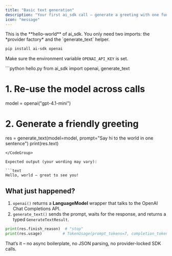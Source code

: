 ```yaml
---
title: "Basic text generation"
description: "Your first ai_sdk call – generate a greeting with one function."
icon: "message"
---
```



<Note>
  This is the **hello-world** of ai_sdk. You only need two imports: the *provider factory* and the
  `generate_text` helper.
</Note>

<Steps>
<Step title="Install dependencies">

```bash
pip install ai-sdk openai
```

<Check>Make sure the environment variable <code>OPENAI_API_KEY</code> is set.</Check>
</Step>

<Step title="Create a model instance & generate text">

<CodeGroup>
```python hello.py
from ai_sdk import openai, generate_text

# 1. Re-use the model across calls

model = openai("gpt-4.1-mini")

# 2. Generate a friendly greeting

res = generate_text(model=model, prompt="Say hi to the world in one sentence")
print(res.text)

````
</CodeGroup>

Expected output (your wording may vary):

```text
Hello, world – great to see you!
````

</Step>
</Steps>

## What just happened?

1. `openai()` returns a **LanguageModel** wrapper that talks to the OpenAI Chat Completions API.
2. `generate_text()` sends the prompt, waits for the response, and returns a typed
   `GenerateTextResult`.

```python
print(res.finish_reason)  # "stop"
print(res.usage)         # TokenUsage(prompt_tokens=7, completion_tokens=9, ...)
```

That’s it – no async boilerplate, no JSON parsing, no provider-locked SDK calls.
